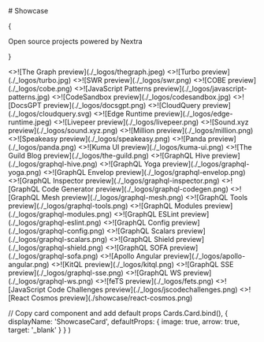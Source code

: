 
<div className="mb-16 mt-10 text-center">
  # Showcase

{<p className='mt-4 text-lg text-gray-500 dark:text-gray-400'>Open source
projects powered by Nextra</p>}

</div>

<Cards className="[&_img]:object-cover [&_img]:[aspect-ratio:12/6.3]">
  <ShowcaseCard title="The Graph" href="https://thegraph.com/docs/en">
    <>![The Graph preview](./_logos/thegraph.jpeg)</>
  </ShowcaseCard>
  <ShowcaseCard title="Turbo" href="https://turbo.build">
    <>![Turbo preview](./_logos/turbo.jpg)</>
  </ShowcaseCard>
  <ShowcaseCard title="SWR" href="https://swr.vercel.app">
    <>![SWR preview](./_logos/swr.png)</>
  </ShowcaseCard>
  <ShowcaseCard title="COBE" href="https://cobe.vercel.app">
    <>![COBE preview](./_logos/cobe.png)</>
  </ShowcaseCard>
  <ShowcaseCard
    title="JavaScript Patterns"
    href="https://javascriptpatterns.vercel.app"
  >
    <>![JavaScript Patterns preview](./_logos/javascript-patterns.jpg)</>
  </ShowcaseCard>
  <ShowcaseCard
    title="CodeSandbox"
    href="https://codesandbox.io/docs/learn/introduction/overview"
  >
    <>![CodeSandbox preview](./_logos/codesandbox.jpg)</>
  </ShowcaseCard>
  <ShowcaseCard title="DocsGPT" href="https://docs.docsgpt.co.uk">
    <>![DocsGPT preview](./_logos/docsgpt.png)</>
  </ShowcaseCard>
  <ShowcaseCard title="CloudQuery" href="https://cloudquery.io">
    <>![CloudQuery preview](./_logos/cloudquery.svg)</>
  </ShowcaseCard>
  <ShowcaseCard title="Edge Runtime" href="https://edge-runtime.vercel.app">
    <>![Edge Runtime preview](./_logos/edge-runtime.jpeg)</>
  </ShowcaseCard>
  <ShowcaseCard
    title="Livepeer"
    href="https://docs.livepeer.org/guides/overview"
  >
    <>![Livepeer preview](./_logos/livepeer.png)</>
  </ShowcaseCard>
  <ShowcaseCard title="Sound.xyz" href="https://docs.sound.xyz">
    <>![Sound.xyz preview](./_logos/sound.xyz.png)</>
  </ShowcaseCard>
  <ShowcaseCard title="Million" href="https://million.dev">
    <>![Million preview](./_logos/million.png)</>
  </ShowcaseCard>
  <ShowcaseCard title="Speakeasy" href="https://speakeasyapi.dev/docs">
    <>![Speakeasy preview](./_logos/speakeasy.png)</>
  </ShowcaseCard>
  <ShowcaseCard title="Panda" href="https://panda-css.com">
    <>![Panda preview](./_logos/panda.png)</>
  </ShowcaseCard>
  <ShowcaseCard title="Kuma UI" href="https://kuma-ui.com">
    <>![Kuma UI preview](./_logos/kuma-ui.png)</>
  </ShowcaseCard>
  <ShowcaseCard title="The Guild Blog" href="https://the-guild.dev">
    <>![The Guild Blog preview](./_logos/the-guild.png)</>
  </ShowcaseCard>
  <ShowcaseCard title="GraphQL Hive" href="https://the-guild.dev/graphql/hive">
    <>![GraphQL Hive preview](./_logos/graphql-hive.png)</>
  </ShowcaseCard>
  <ShowcaseCard
    title="GraphQL Yoga"
    href="https://the-guild.dev/graphql/yoga-server"
  >
    <>![GraphQL Yoga preview](./_logos/graphql-yoga.png)</>
  </ShowcaseCard>
  <ShowcaseCard
    title="GraphQL Envelop"
    href="https://the-guild.dev/graphql/envelop"
  >
    <>![GraphQL Envelop preview](./_logos/graphql-envelop.png)</>
  </ShowcaseCard>
  <ShowcaseCard
    title="GraphQL Inspector"
    href="https://the-guild.dev/graphql/inspector"
  >
    <>![GraphQL Inspector preview](./_logos/graphql-inspector.png)</>
  </ShowcaseCard>
  <ShowcaseCard
    title="GraphQL Code Generator"
    href="https://the-guild.dev/graphql/codegen"
  >
    <>![GraphQL Code Generator preview](./_logos/graphql-codegen.png)</>
  </ShowcaseCard>
  <ShowcaseCard title="GraphQL Mesh" href="https://the-guild.dev/graphql/mesh">
    <>![GraphQL Mesh preview](./_logos/graphql-mesh.png)</>
  </ShowcaseCard>
  <ShowcaseCard
    title="GraphQL Tools"
    href="https://the-guild.dev/graphql/tools"
  >
    <>![GraphQL Tools preview](./_logos/graphql-tools.png)</>
  </ShowcaseCard>
  <ShowcaseCard
    title="GraphQL Modules"
    href="https://the-guild.dev/graphql/modules"
  >
    <>![GraphQL Modules preview](./_logos/graphql-modules.png)</>
  </ShowcaseCard>
  <ShowcaseCard
    title="GraphQL ESLint"
    href="https://the-guild.dev/graphql/eslint"
  >
    <>![GraphQL ESLint preview](./_logos/graphql-eslint.png)</>
  </ShowcaseCard>
  <ShowcaseCard
    title="GraphQL Config"
    href="https://the-guild.dev/graphql/config"
  >
    <>![GraphQL Config preview](./_logos/graphql-config.png)</>
  </ShowcaseCard>
  <ShowcaseCard
    title="GraphQL Scalars"
    href="https://the-guild.dev/graphql/scalars"
  >
    <>![GraphQL Scalars preview](./_logos/graphql-scalars.png)</>
  </ShowcaseCard>
  <ShowcaseCard
    title="GraphQL Shield"
    href="https://the-guild.dev/graphql/shield"
  >
    <>![GraphQL Shield preview](./_logos/graphql-shield.png)</>
  </ShowcaseCard>
  <ShowcaseCard
    title="GraphQL SOFA"
    href="https://the-guild.dev/graphql/sofa-api"
  >
    <>![GraphQL SOFA preview](./_logos/graphql-sofa.png)</>
  </ShowcaseCard>
  <ShowcaseCard
    title="Apollo Angular"
    href="https://the-guild.dev/graphql/apollo-angular"
  >
    <>![Apollo Angular preview](./_logos/apollo-angular.png)</>
  </ShowcaseCard>
  <ShowcaseCard title="KitQL" href="https://kitql.dev">
    <>![KitQL preview](./_logos/kitql.png)</>
  </ShowcaseCard>
  <ShowcaseCard title="GraphQL SSE" href="https://the-guild.dev/graphql/sse">
    <>![GraphQL SSE preview](./_logos/graphql-sse.png)</>
  </ShowcaseCard>
  <ShowcaseCard title="GraphQL WS" href="https://the-guild.dev/graphql/ws">
    <>![GraphQL WS preview](./_logos/graphql-ws.png)</>
  </ShowcaseCard>
  <ShowcaseCard title="feTS" href="https://the-guild.dev/openapi/fets">
    <>![feTS preview](./_logos/fets.png)</>
  </ShowcaseCard>
  <ShowcaseCard
    title="JavaScript Code Challenges"
    href="https://jscodechallenges.vercel.app"
  >
    <>![JavaScript Code Challenges preview](./_logos/jscodechallenges.png)</>
  </ShowcaseCard>
  <ShowcaseCard title="React Cosmos" href="https://reactcosmos.org">
    <>![React Cosmos preview](./showcase/react-cosmos.png)</>
  </ShowcaseCard>
</Cards>

  // Copy card component and add default props
  Cards.Card.bind(),
  {
    displayName: 'ShowcaseCard',
    defaultProps: {
      image: true,
      arrow: true,
      target: '_blank'
    }
  }
)
